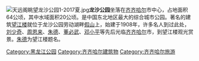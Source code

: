[[File:天远阁眺望龙沙公园1-2017夏.jpg|right]]'''龙沙公园'''坐落在[[齐齐哈尔|齐齐哈尔]]市中心，占地面积64公顷，其中水域面积20公顷。是中国东北地区最大的综合城市公园。著名的建筑[[望江楼_(齐齐哈尔)|望江楼]]就位于龙沙公园劳动湖畔[[假山|假山]]上，始建于1908年，许多名人到过此处，[[刘少奇|刘少奇]]、[[周恩来|周恩来]]、[[朱德|朱德]]、[[董必武|董必武]]、[[邓小平|邓小平]]等先后光临[[齐齐哈尔|齐齐哈尔]]市，到望江楼观光赏景。[[朱德|朱德]]为望江楼题名。
{{Commons category|Longsha Park}}
{{Scenery-stub}}

[[Category:黑龙江公园|Category:黑龙江公园]]
[[Category:齐齐哈尔建筑物|Category:齐齐哈尔建筑物]]
[[Category:齐齐哈尔旅游|Category:齐齐哈尔旅游]]